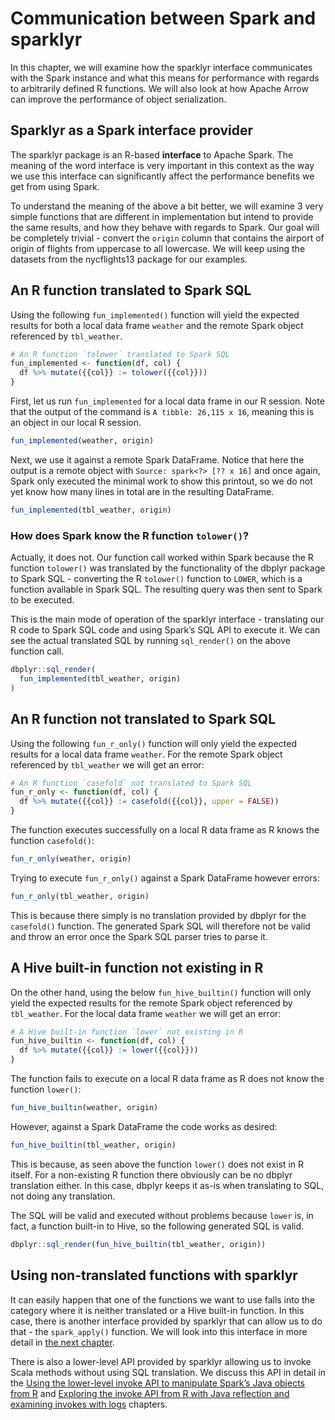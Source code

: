# Communication between Spark and sparklyr

In this chapter, we will examine how the <span class="rpackage">sparklyr</span> interface communicates with the Spark instance and what this means for performance with regards to arbitrarily defined R functions. We will also look at how Apache Arrow can improve the performance of object serialization.

## Sparklyr as a Spark interface provider

The <span class="rpackage">sparklyr</span> package is an R-based __interface__ to Apache Spark. The meaning of the word interface is very important in this context as the way we use this interface can significantly affect the performance benefits we get from using Spark.

To understand the meaning of the above a bit better, we will examine 3 very simple functions that are different in implementation but intend to provide the same results, and how they behave with regards to Spark. Our goal will be completely trivial - convert the `origin` column that contains the airport of origin of flights from uppercase to all lowercase. We will keep using the datasets from the <span class="rpackage">nycflights13</span> package for our examples.

## An R function translated to Spark SQL

Using the following `fun_implemented()` function will yield the expected results for both a local data frame `weather` and the remote Spark object referenced by `tbl_weather`.

```r
# An R function `tolower` translated to Spark SQL
fun_implemented <- function(df, col) {
  df %>% mutate({{col}} := tolower({{col}}))
}
```

First, let us run `fun_implemented` for a local data frame in our R session. Note that the output of the command is `A tibble: 26,115 x 16`, meaning this is an object in our local R session.

```r
fun_implemented(weather, origin)
```

Next, we use it against a remote Spark DataFrame. Notice that here the output is a remote object with `Source: spark<?> [?? x 16]` and once again, Spark only executed the minimal work to show this printout, so we do not yet know how many lines in total are in the resulting DataFrame.

```r
fun_implemented(tbl_weather, origin)
```

### How does Spark know the R function `tolower()`?

Actually, it does not. Our function call worked within Spark because the R function `tolower()` was translated by the functionality of the dbplyr package to Spark SQL - converting the R `tolower()` function to `LOWER`, which is a function available in Spark SQL. The resulting query was then sent to Spark to be executed. 

This is the main mode of operation of the sparklyr interface - translating our R code to Spark SQL code and using Spark's SQL API to execute it. We can see the actual translated SQL by running `sql_render()` on the above function call.

```r
dbplyr::sql_render(
  fun_implemented(tbl_weather, origin)
)
```


## An R function not translated to Spark SQL

Using the following `fun_r_only()` function will only yield the expected results for a local data frame `weather`. For the remote Spark object referenced by `tbl_weather` we will get an error:

```r
# An R function `casefold` not translated to Spark SQL
fun_r_only <- function(df, col) {
  df %>% mutate({{col}} := casefold({{col}}, upper = FALSE))
}
```

The function executes successfully on a local R data frame as R knows the function `casefold()`:

```r
fun_r_only(weather, origin)
```

Trying to execute `fun_r_only()` against a Spark DataFrame however errors:

```r
fun_r_only(tbl_weather, origin)
```

This is because there simply is no translation provided by dbplyr for the `casefold()` function. The generated Spark SQL will therefore not be valid and throw an error once the Spark SQL parser tries to parse it.

## A Hive built-in function not existing in R

On the other hand, using the below `fun_hive_builtin()` function will only yield the expected results for the remote Spark object referenced by `tbl_weather`. For the local data frame `weather` we will get an error:

```r
# A Hive built-in function `lower` not existing in R
fun_hive_builtin <- function(df, col) {
  df %>% mutate({{col}} := lower({{col}}))
}
```

The function fails to execute on a local R data frame as R does not know the function `lower()`:

```r
fun_hive_builtin(weather, origin)
```

However, against a Spark DataFrame the code works as desired:

```r
fun_hive_builtin(tbl_weather, origin)
```

This is because, as seen above the function `lower()` does not exist in R itself. For a non-existing R function there obviously can be no dbplyr translation either. In this case, dbplyr keeps it as-is when translating to SQL, not doing any translation. 

The SQL will be valid and executed without problems because `lower` is, in fact, a function built-in to Hive, so the following generated SQL is valid.

```r
dbplyr::sql_render(fun_hive_builtin(tbl_weather, origin))
```

## Using non-translated functions with sparklyr

It can easily happen that one of the functions we want to use falls into the category where it is neither translated or a Hive built-in function. In this case, there is another interface provided by sparklyr that can allow us to do that - the `spark_apply()` function. We will look into this interface in more detail in [the next chapter](non-translated-functions-with-spark-apply.html).

There is also a lower-level API provided by sparklyr allowing us to invoke Scala methods without using SQL translation. We discuss this API in detail in the [Using the lower-level invoke API to manipulate Spark’s Java objects from R](using-the-lower-level-invoke-api-to-manipulate-sparks-java-objects-from-r.html) and [Exploring the invoke API from R with Java reflection and examining invokes with logs](exploring-the-invoke-api-from-r-with-java-reflection-and-examining-invokes-with-logs.html) chapters.